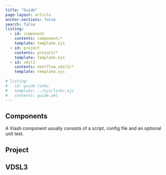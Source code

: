 ```yaml
---
title: "Guide"
page-layout: article
anchor-sections: false
search: false
listing:
  - id: component
    contents: component/*
    template: template.ejs
  - id: project
    contents: project/*
    template: template.ejs
  - id: vdsl3
    contents: nextflow_vdsl3/*
    template: template.ejs
    
# listing:
#   id: guide-links
#   template: ../ejs/links.ejs
#   contents: guide.yml
---
```


## Components

A Viash component usually consists of a script, config file and an optional unit test. 

:::{#component}
:::

## Project

:::{#project}
:::

## VDSL3

:::{#vdsl3}
:::
